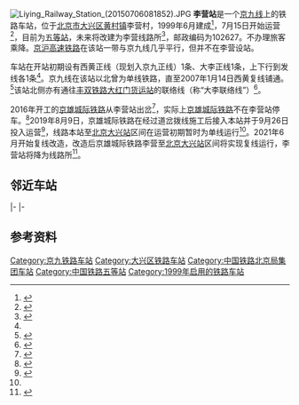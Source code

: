 {{Infobox station
|name = 李营站
|eng_name = Liying Railway Station
|image = 201606 Liying Station1.jpg
|caption = 李营站站台和站牌
|country = {{CHN}}
|borough = [[北京市|北京市]][[大兴区|大兴区]]
|address = [[黄村镇|黄村镇]]兴旺路（香海园小区西侧）
|coordinates = {{coord|39|46|35.12|N|116|18|50.53|E|display=inline,title}}
|elevation = 
|owned = [[中国铁路北京局集团有限公司|中国铁路北京局集团有限公司]][[双桥站_(铁路)|双桥站]]
|operator = [[File:China_Railways.svg|16px]] [[中国铁路|中国铁路]]
|lines = [[京九铁路|京九铁路]]、大李联络线<br />[[京雄城际铁路|京雄城际铁路]]
|distance = 
|platform = 2座
|tracks = 5
|connections = 
|structure = 
|hall = 
|depth = 
|levels = 
|interchange = 
|exits = 
|architect = 
|architectural_style = 
|colour = 
|type = 
|status = 
|code = 24710<ref>{{cite book|author=铁道部电子计算技术中心, 铁道部运输局|title=铁路车站站名代码表：TMIS使用|publisher=中国铁道出版社|location=北京|year=1998|isbn=9787113030995|pages=45}}</ref>
|commercial_code = UYP<ref>{{cite book|author=[[中华人民共和国铁道部|中华人民共和国铁道部]]|title=铁路电报站名略号（2012）|publisher=中国铁道出版社|location=北京|year=2012|unified=15113·3468|pages=73}}</ref>
|pinyin_code = LYI
|classification = [[五等站_(中国大陆)|五等站]]
|website = 
|built = 
|opened = 1999年6月
|rebuilt = 
|electrified = 
|passengers = 
|trains = 
|station_hours = 
|hours = 
|first = 
|last = 
|route_map = {{北京铁路车站RDT|李营站}}
}}
[[File:Liying_Railway_Station_(20150706081852).JPG|thumb]]
'''李营站'''是一个[[京九线|京九线]]上的铁路车站，位于[[北京市|北京市]][[大兴区|大兴区]][[黄村镇|黄村镇]]李营村，1999年6月建成<ref name="crbj8804">{{cite book|author=《北京铁路局志》编纂委员会|title=北京铁路局志（1988–2004）|publisher=方志出版社|year=2006|isbn=7-80192-798-2}}</ref>{{rp|173}}，7月15日开始运营<ref name="gam">{{cite book|author=马俊红|title=广安门站志（1906-2004）|url=http://www.bjsfzg.org.cn/szzy/annalintro/zz-guanganmen|publisher=《广安门站志》编委会|year=2004|via=北京市数字方志馆|access-date=2020-04-18|archive-date=2020-04-26|archive-url=https://web.archive.org/web/20200426232356/http://www.bjsfzg.org.cn/szzy/annalintro/zz-guanganmen|dead-url=no}}</ref>{{rp|10}}，目前为[[五等站_(中国大陆)|五等站]]，未来将改建为李营线路所<ref name=lyxls>{{cite web|url=http://bj.people.com.cn/n2/2019/0809/c82840-33233558.html|title=京雄城际首趟检测列车开出 北京段今晨接入全国铁路网|date=2019-08-09|accessdate=2019-08-10|work=北京晚报|publisher=人民网|quote=后期随着铁路丰台站的开通，京九线普速列车将全部移至丰台站始发，李营站附近还会继续增加道岔，让京雄城际实现双线双向运行，届时李营站也将改建为李营线路所。|archive-date=2019-09-28|archive-url=https://web.archive.org/web/20190928013259/http://bj.people.com.cn/n2/2019/0809/c82840-33233558.html|dead-url=no}}</ref>，邮政编码为102627。不办理旅客乘降。[[京沪高速铁路|京沪高速铁路]]在该站一带与京九线几乎平行，但并不在李营设站。

车站在开站初期设有西黄正线（现划入京九正线）1条、大李正线1条，上下行到发线各1条<ref name="gam"/>{{rp|10}}。京九线在该站以北曾为单线铁路，直至2007年1月14日西黄复线铺通。<ref>{{cite news|url=http://news.sina.com.cn/c/2007-01-15/121211004759s.shtml|title=京九列车进出京 结束“单车道”历史|publisher=[[法制晚报|法制晚报]]|date=2007-01-15|accessdate=2015-04-04|archive-date=2020-04-26|archive-url=https://web.archive.org/web/20200426232400/http://news.sina.com.cn/c/2007-01-15/121211004759s.shtml|dead-url=no}}</ref>该站北侧亦有通往[[丰双铁路|丰双铁路]][[大红门站_(铁路)|大红门货运站]]的联络线（称“大李联络线”）<ref>{{cite journal|author=白宝英|coauthors=杨卫盛|title=利用铁路枢纽线路开行市郊列车的有关探讨|journal=铁道工程学报|url=http://xuewen.cnki.net/CJFD-TDGC201401002.html|year=2014|issue=01|issn=1006-2106|pages=10|access-date=2015-04-11|archive-date=2020-04-26|archive-url=https://web.archive.org/web/20200426232406/http://xuewen.cnki.net/CJFD-TDGC201401002.html|dead-url=no}}</ref>。

2016年开工的[[京雄城际铁路|京雄城际铁路]]从李营站出岔<ref>{{Cite web |url = http://www.thepaper.cn/newsDetail_forward_1742674 |title = 探访京雄铁路起点李营：南五环外的五等站，周边房价近6万 |author =  |date = 2017-07-26 |publisher = 澎湃新闻 |language =  |accessdate =  |quote =  |archive-date = 2020-04-26 |archive-url = https://web.archive.org/web/20200426232410/http://www.thepaper.cn/newsDetail_forward_1742674 |dead-url = no }}</ref>，实际上[[京雄城际铁路|京雄城际铁路]]不在李营站停车。<ref>{{cite web|url=http://www.bjnews.com.cn/feature/2019/02/26/550345.html|title=京雄城际新机场站今年6月底完工验收|date=2019-02-26|accessdate=2019-08-10|archive-date=2020-04-26|archive-url=https://web.archive.org/web/20200426232415/http://www.bjnews.com.cn/feature/2019/02/26/550345.html|dead-url=no}}</ref>2019年8月9日，京雄城际铁路在经过道岔拨线施工后接入本站并于9月26日投入运营<Ref>
{{cite news|title=京雄城际北京段开始联调联试 9月底开通运营|url=http://www.bjnews.com.cn/news/2019/08/09/613230.html|publisher=新京报|date=2019-08-09|accessdate=2019-09-28|archive-date=2020-04-26|archive-url=https://web.archive.org/web/20200426232420/http://www.bjnews.com.cn/news/2019/08/09/613230.html|dead-url=no}}
</ref>，线路本站至[[北京大兴站|北京大兴站]]区间在运营初期暂时为单线运行<ref name=lyxls/>。2021年6月开始复线改造，改造后京雄城际铁路李营至[[北京大兴站|北京大兴站]]区间将实现复线运行，李营站将降为线路所<ref>{{cite news|title=京雄城际铁路将实现全线双向运营 三大铁路线接驳方式将迎重大变化|url=http://ent.people.com.cn/n1/2021/0618/c1012-32134071.html|publisher=人民网|date=2021-06-18|accessdate=2021-06-18|archive-date=2021-06-19|archive-url=https://web.archive.org/web/20210619193458/http://ent.people.com.cn/n1/2021/0618/c1012-32134071.html|dead-url=no}}</ref>。

==邻近车站==
{{start rail box|[[中国铁路|中国铁路]]}}
{{s-inop|[[广安门站|广安门]]|[[北京西站|北京西]]方向|rows=2}}
{{s-line|[[京九铁路|京九铁路]]<br />← 12km 李营站 7km →{{0}}}}
{{s-inop|[[黄村站_(北京市)|黄村]]|[[常平站|常平]]方向}}
|-
{{s-line|[[京雄城际铁路|京雄城际铁路]]<br />← 12km 李营站 7km →{{0}}}}
{{s-inop|{{站|北京大兴}}|{{站|大兴机场}}方向}}
|-
{{s-inop|[[大红门站_(铁路)|大红门]]|丰双线[[双桥站_(铁路)|双桥]]方向}}
{{s-line|[[大李联络线|大李联络线]]<br />← 9km 李营站 7km →}}
{{terminus}}
{{end box}}

== 参考资料 ==
{{reflist}}
{{Commonscat|Liying Railway Station}}

{{京九铁路}}
{{京雄铁路}}
{{北京铁路车站}}

[[Category:京九铁路车站|Category:京九铁路车站]]
[[Category:大兴区铁路车站|Category:大兴区铁路车站]]
[[Category:中国铁路北京局集团车站|Category:中国铁路北京局集团车站]]
[[Category:中国铁路五等站|Category:中国铁路五等站]]
[[Category:1999年启用的铁路车站|Category:1999年启用的铁路车站]]